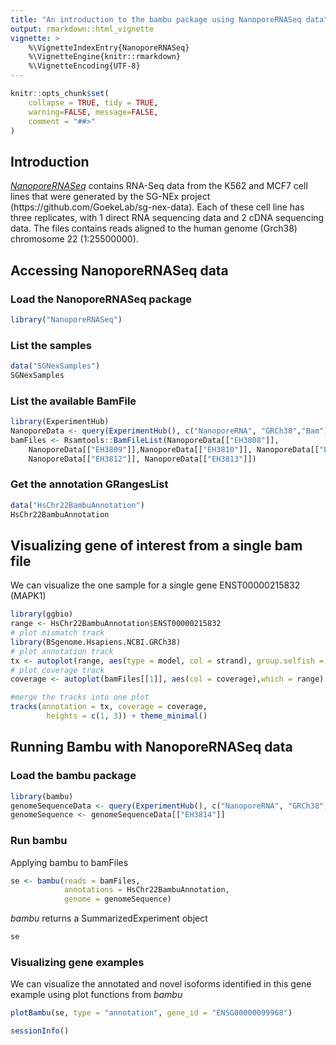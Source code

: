 ```yaml
---
title: "An introduction to the bambu package using NanoporeRNASeq data"
output: rmarkdown::html_vignette
vignette: >
    %\VignetteIndexEntry{NanoporeRNASeq}
    %\VignetteEngine{knitr::rmarkdown}
    %\VignetteEncoding{UTF-8}
---
```




```r
knitr::opts_chunk$set(
    collapse = TRUE, tidy = TRUE,
    warning=FALSE, message=FALSE,
    comment = "##>"
)
```

## Introduction
*[NanoporeRNASeq](https://github.com/GoekeLab/NanoporeRNASeq)*  contains RNA-Seq
data from the K562 and MCF7 cell lines that were generated by the SG-NEx project
(https://github.com/GoekeLab/sg-nex-data). Each of these cell line has three 
replicates, with 1 direct RNA sequencing data and 2 cDNA sequencing data. 
The files contains reads aligned to the human genome (Grch38) 
chromosome 22 (1:25500000). 

## Accessing NanoporeRNASeq data
### Load the NanoporeRNASeq package
```r
library("NanoporeRNASeq")
```

### List the samples
```r
data("SGNexSamples")
SGNexSamples
```


### List the available BamFile
```r
library(ExperimentHub)
NanoporeData <- query(ExperimentHub(), c("NanoporeRNA", "GRCh38","Bam"))
bamFiles <- Rsamtools::BamFileList(NanoporeData[["EH3808"]],
    NanoporeData[["EH3809"]],NanoporeData[["EH3810"]], NanoporeData[["EH3811"]],
    NanoporeData[["EH3812"]], NanoporeData[["EH3813"]])
```

### Get the annotation GRangesList
```r
data("HsChr22BambuAnnotation")
HsChr22BambuAnnotation
```

## Visualizing gene of interest from a single bam file
We can visualize the one sample for a single gene ENST00000215832 (MAPK1)
```r
library(ggbio)
range <- HsChr22BambuAnnotation$ENST00000215832
# plot mismatch track
library(BSgenome.Hsapiens.NCBI.GRCh38)
# plot annotation track
tx <- autoplot(range, aes(type = model, col = strand), group.selfish = TRUE)
# plot coverage track
coverage <- autoplot(bamFiles[[1]], aes(col = coverage),which = range)

#merge the tracks into one plot
tracks(annotation = tx, coverage = coverage,
        heights = c(1, 3)) + theme_minimal()
```

## Running Bambu with NanoporeRNASeq data
### Load the bambu package
```r
library(bambu)
genomeSequenceData <- query(ExperimentHub(), c("NanoporeRNA", "GRCh38","FASTA"))
genomeSequence <- genomeSequenceData[["EH3814"]]
```

### Run bambu
Applying bambu to bamFiles 
```r
se <- bambu(reads = bamFiles,
            annotations = HsChr22BambuAnnotation,
            genome = genomeSequence)
```

*bambu* returns a SummarizedExperiment object 
```r
se
```


### Visualizing gene examples
We can visualize the annotated and novel isoforms identified in this gene
example using plot functions from *bambu*
```r
plotBambu(se, type = "annotation", gene_id = "ENSG00000099968")
```
```r
sessionInfo()
```

